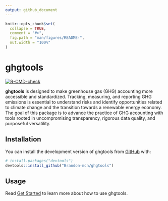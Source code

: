 ```yaml
---
output: github_document
---
```


<!-- README.md is generated from README.Rmd. Please edit that file -->

```r
knitr::opts_chunk$set(
  collapse = TRUE,
  comment = "#>",
  fig.path = "man/figures/README-",
  out.width = "100%"
)
```

# ghgtools

<!-- badges: start -->
[![R-CMD-check](https://github.com/Brandon-mcn/ghgtools/actions/workflows/R-CMD-check.yaml/badge.svg)](https://github.com/Brandon-mcn/ghgtools/actions/workflows/R-CMD-check.yaml)
<!-- badges: end -->

**ghgtools** is designed to make greenhouse gas (GHG) accounting more accessible and standardized. Tracking, measuring, and reporting GHG emissions is essential to understand risks and identify opportunities related to climate change and the transition towards a renewable energy economy. The goal of this package is to advance the practice of GHG accounting with tools rooted in uncompromising transparency, rigorous data quality, and purposeful versatility. 

## Installation

You can install the development version of ghgtools from [GitHub](https://github.com/) with:

``` r
# install.packages("devtools")
devtools::install_github("Brandon-mcn/ghgtools")
```

## Usage

Read [Get Started](https://brandon-mcn.github.io/ghgtools/articles/ghgtools.html) to learn more about how to use ghgtools. 
